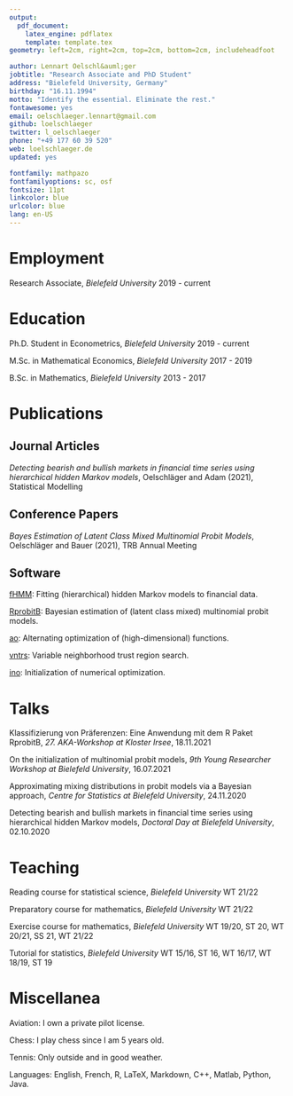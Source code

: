 ```yaml
---
output: 
  pdf_document:
    latex_engine: pdflatex
    template: template.tex
geometry: left=2cm, right=2cm, top=2cm, bottom=2cm, includeheadfoot

author: Lennart Oelschl&auml;ger
jobtitle: "Research Associate and PhD Student"
address: "Bielefeld University, Germany"
birthday: "16.11.1994"
motto: "Identify the essential. Eliminate the rest."
fontawesome: yes
email: oelschlaeger.lennart@gmail.com
github: loelschlaeger
twitter: l_oelschlaeger
phone: "+49 177 60 39 520"
web: loelschlaeger.de
updated: yes

fontfamily: mathpazo
fontfamilyoptions: sc, osf
fontsize: 11pt
linkcolor: blue
urlcolor: blue
lang: en-US
---
```


# Employment

Research Associate, *Bielefeld University* \hfill 2019 - current

# Education

Ph.D. Student in Econometrics, *Bielefeld University* \hfill 2019 - current

M.Sc. in Mathematical Economics, *Bielefeld University* \hfill 2017 - 2019

B.Sc. in Mathematics, *Bielefeld University* \hfill 2013 - 2017

# Publications

## Journal Articles

*Detecting bearish and bullish markets in financial time series using hierarchical hidden Markov models*, Oelschl&auml;ger and Adam (2021), Statistical Modelling

## Conference Papers

*Bayes Estimation of Latent Class Mixed Multinomial Probit Models*, Oelschl&auml;ger and Bauer (2021), TRB Annual Meeting

## Software

[fHMM](https://loelschlaeger.github.io/fHMM/): Fitting (hierarchical) hidden Markov models to financial data.

[RprobitB](https://loelschlaeger.github.io/RprobitB/): Bayesian estimation of (latent class mixed) multinomial probit models.

[ao](https://loelschlaeger.github.io/ao/): Alternating optimization of (high-dimensional) functions.

[vntrs](https://loelschlaeger.github.io/vntrs/): Variable neighborhood trust region search.

[ino](https://loelschlaeger.github.io/ino/): Initialization of numerical optimization.

# Talks

Klassifizierung von Pr&auml;ferenzen: Eine Anwendung mit dem R Paket RprobitB, *27. AKA-Workshop at Kloster Irsee*, 18.11.2021

On the initialization of multinomial probit models, *9th Young Researcher Workshop at Bielefeld University*, 16.07.2021

Approximating mixing distributions in probit models via a Bayesian approach, *Centre for Statistics at Bielefeld University*, 24.11.2020

Detecting bearish and bullish markets in financial time series using hierarchical hidden Markov models, *Doctoral Day at Bielefeld University*, 02.10.2020

# Teaching

Reading course for statistical science, *Bielefeld University* \hfill WT 21/22

Preparatory course for mathematics, *Bielefeld University* \hfill WT 21/22

Exercise course for mathematics, *Bielefeld University* \hfill WT 19/20, ST 20, WT 20/21, SS 21, WT 21/22

Tutorial for statistics, *Bielefeld University* \hfill WT 15/16, ST 16, WT 16/17, WT 18/19, ST 19

# Miscellanea

Aviation: I own a private pilot license. 

Chess: I play chess since I am 5 years old.

Tennis: Only outside and in good weather.

Languages: English, French, R, LaTeX, Markdown, C++, Matlab, Python, Java.

